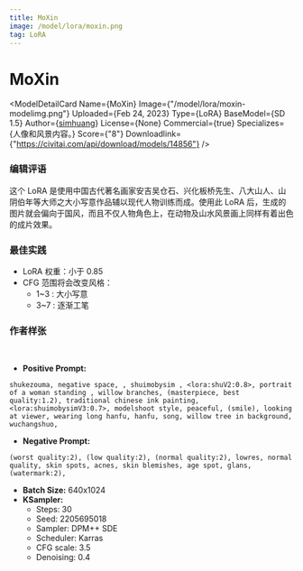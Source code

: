 ```yaml
---
title: MoXin
image: /model/lora/moxin.png
tag: LoRA
---
```


# MoXin

<ModelDetailCard 
  Name={<span>MoXin</span>}
  Image={"/model/lora/moxin-modelimg.png"}
  Uploaded={<span>Feb 24, 2023</span>}
  Type={<span>LoRA</span>}
  BaseModel={<span>SD 1.5</span>}
  Author={<a href="https://civitai.com/user/simhuang">simhuang</a>}
  License={<span>None</span>}
  Commercial={true}
  Specializes={<span>人像和风景内容。</span>}
  Score={"8"}
  Downloadlink={"https://civitai.com/api/download/models/14856"}
/>

### 编辑评语
这个 LoRA 是使用中国古代著名画家安吉吴仓石、兴化板桥先生、八大山人、山阴伯年等大师之大小写意作品辅以现代人物训练而成。使用此 LoRA 后，生成的图片就会偏向于国风，而且不仅人物角色上，在动物及山水风景画上同样有着出色的成片效果。

### 最佳实践
* LoRA 权重：小于 0.85
* CFG 范围将会改变风格：
  * 1~3 : 大小写意
  * 3~7 : 逐渐工笔

### 作者样张
<br/>
<PhotoProvider>
  <PhotoView src="/model/lora/004.png">
    <img src="/model/lora/004.png" alt="" className='rounded-lg'/>
  </PhotoView>
</PhotoProvider>


* **Positive Prompt:** 
```plaintext
shukezouma, negative space, , shuimobysim , <lora:shuV2:0.8>, portrait of a woman standing , willow branches, (masterpiece, best quality:1.2), traditional chinese ink painting, <lora:shuimobysimV3:0.7>, modelshoot style, peaceful, (smile), looking at viewer, wearing long hanfu, hanfu, song, willow tree in background, wuchangshuo,
```
* **Negative Prompt:** 
```plaintext
(worst quality:2), (low quality:2), (normal quality:2), lowres, normal quality, skin spots, acnes, skin blemishes, age spot, glans, (watermark:2),
```
* **Batch Size:** 640x1024
* **KSampler:**
  * Steps: 30
  * Seed: 2205695018
  * Sampler: DPM++ SDE
  * Scheduler: Karras
  * CFG scale: 3.5
  * Denoising: 0.4